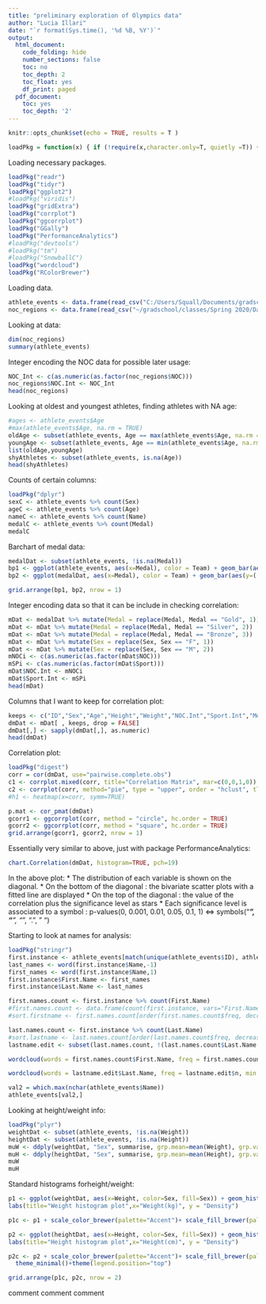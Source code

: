 ```yaml
---
title: "preliminary exploration of Olympics data"
author: "Lucia Illari"
date: "`r format(Sys.time(), '%d %B, %Y')`"
output:
  html_document:
    code_folding: hide
    number_sections: false
    toc: no
    toc_depth: 2
    toc_float: yes
    df_print: paged
  pdf_document:
    toc: yes
    toc_depth: '2'
---
```


```r
knitr::opts_chunk$set(echo = TRUE, results = T )
```

```r
loadPkg = function(x) { if (!require(x,character.only=T, quietly =T)) { install.packages(x,dep=T,repos="http://cran.us.r-project.org"); if(!require(x,character.only=T)) stop("Package not found") } }
```

Loading necessary packages.

```r
loadPkg("readr")
loadPkg("tidyr")
loadPkg("ggplot2")
#loadPkg("viridis")
loadPkg("gridExtra")
loadPkg("corrplot")
loadPkg("ggcorrplot")
loadPkg("GGally")
loadPkg("PerformanceAnalytics")
#loadPkg("devtools")
#loadPkg("tm")
#loadPkg("SnowballC")
loadPkg("wordcloud")
loadPkg("RColorBrewer")
```


Loading data.

```r
athlete_events <- data.frame(read_csv("C:/Users/Squall/Documents/gradschool/classes/Spring 2020/DatSci/Project/athlete_events.csv/athlete_events.csv"))
noc_regions <- data.frame(read_csv("~/gradschool/classes/Spring 2020/DatSci/Project/noc_regions.csv"))
```

Looking at data:

```r
dim(noc_regions)
summary(athlete_events)
```

Integer encoding the NOC data for possible later usage:

```r
NOC_Int <- c(as.numeric(as.factor(noc_regions$NOC)))
noc_regions$NOC.Int <- NOC_Int
head(noc_regions)
```

Looking at oldest and youngest athletes, finding athletes with NA age:

```r
#ages <- athlete_events$Age
#max(athlete_events$Age, na.rm = TRUE)
oldAge <- subset(athlete_events, Age == max(athlete_events$Age, na.rm = TRUE))
youngAge <- subset(athlete_events, Age == min(athlete_events$Age, na.rm = TRUE))
list(oldAge,youngAge)
shyAthletes <- subset(athlete_events, is.na(Age))
head(shyAthletes)
```

Counts of certain columns:

```r
loadPkg("dplyr")
sexC <- athlete_events %>% count(Sex)
ageC <- athlete_events %>% count(Age)
nameC <- athlete_events %>% count(Name)
medalC <- athlete_events %>% count(Medal)
medalC
```

Barchart of medal data:

```r
medalDat <- subset(athlete_events, !is.na(Medal))
bp1 <- ggplot(athlete_events, aes(x=Medal), color = Team) + geom_bar(aes(y=(..count..)/sum(..count..)))
bp2 <- ggplot(medalDat, aes(x=Medal), color = Team) + geom_bar(aes(y=(..count..)/sum(..count..)))

grid.arrange(bp1, bp2, nrow = 1)
```

Integer encoding data so that it can be include in checking correlation:

```r
mDat <- medalDat %>% mutate(Medal = replace(Medal, Medal == "Gold", 1))
mDat <- mDat %>% mutate(Medal = replace(Medal, Medal == "Silver", 2))
mDat <- mDat %>% mutate(Medal = replace(Medal, Medal == "Bronze", 3))
mDat <- mDat %>% mutate(Sex = replace(Sex, Sex == "F", 1))
mDat <- mDat %>% mutate(Sex = replace(Sex, Sex == "M", 2))
mNOCi <- c(as.numeric(as.factor(mDat$NOC)))
mSPi <- c(as.numeric(as.factor(mDat$Sport)))
mDat$NOC.Int <- mNOCi
mDat$Sport.Int <- mSPi
head(mDat)
```

Columns that I want to keep for correlation plot:

```r
keeps <- c("ID","Sex","Age","Height","Weight","NOC.Int","Sport.Int","Medal")
dmDat <- mDat[ , keeps, drop = FALSE]
dmDat[,] <- sapply(dmDat[,], as.numeric)
head(dmDat)
```

Correlation plot:

```r
loadPkg("digest")
corr = cor(dmDat, use="pairwise.complete.obs") 
c1 <- corrplot.mixed(corr, title="Correlation Matrix", mar=c(0,0,1,0))
c2 <- corrplot(corr, method="pie", type = "upper", order = "hclust", tl.col = "black", tl.srt = 45)
#h1 <- heatmap(x=corr, symm=TRUE)

p.mat <- cor_pmat(dmDat)
gcorr1 <- ggcorrplot(corr, method = "circle", hc.order = TRUE)
gcorr2 <- ggcorrplot(corr, method = "square", hc.order = TRUE)
grid.arrange(gcorr1, gcorr2, nrow = 1)
```

Essentially very similar to above, just with package PerformanceAnalytics:

```r
chart.Correlation(dmDat, histogram=TRUE, pch=19)
```

In the above plot:
* The distribution of each variable is shown on the diagonal.
* On the bottom of the diagonal : the bivariate scatter plots with a fitted line are displayed
* On the top of the diagonal : the value of the correlation plus the significance level as stars
* Each significance level is associated to a symbol : p-values(0, 0.001, 0.01, 0.05, 0.1, 1) <=> symbols(“***”, “**”, “*”, “.”, " “)

Starting to look at names for analysis:

```r
loadPkg("stringr")
first.instance <- athlete_events[match(unique(athlete_events$ID), athlete_events$ID),]
last_names <- word(first.instance$Name,-1)
first_names <- word(first.instance$Name,1)
first.instance$First.Name <- first_names
first.instance$Last.Name <- last_names
```


```r
first.names.count <- first.instance %>% count(First.Name)
#first.names.count <- data.frame(count(first.instance, vars="First.Name"))
#sort.firstname <- first.names.count[order(first.names.count$freq, decreasing = TRUE),]

last.names.count <- first.instance %>% count(Last.Name)
#sort.lastname <- last.names.count[order(last.names.count$freq, decreasing = TRUE),]
lastname.edit <- subset(last.names.count, !(last.names.count$Last.Name == "Jr.") & !(last.names.count$Last.Name == "Sr.") & !(last.names.count$Last.Name == "III"))
```


```r
wordcloud(words = first.names.count$First.Name, freq = first.names.count$n, min.freq = 190, max.words=100, random.order=FALSE, rot.per=0.35, colors=brewer.pal(8, "Paired"))
```

```r
wordcloud(words = lastname.edit$Last.Name, freq = lastname.edit$n, min.freq = 50, max.words=100, random.order=FALSE, rot.per=0.35, colors=brewer.pal(8, "Paired"))
```


```r
val2 = which.max(nchar(athlete_events$Name))
athlete_events[val2,]
```


Looking at height/weight info:

```r
loadPkg("plyr")
weightDat <- subset(athlete_events, !is.na(Weight))
heightDat <- subset(athlete_events, !is.na(Height))
muW <- ddply(weightDat, "Sex", summarise, grp.mean=mean(Weight), grp.variance=var(Weight), grp.standarddev=sd(Weight))
muH <- ddply(heightDat, "Sex", summarise, grp.mean=mean(Height), grp.variance=var(Height), grp.standarddev=sd(Height))
muW
muH
```

Standard histograms forheight/weight:

```r
p1 <- ggplot(weightDat, aes(x=Weight, color=Sex, fill=Sex)) + geom_histogram(alpha=0.5, binwidth = 5, aes(y=..density..), position="dodge") + geom_density(alpha=0.6) + geom_vline(data=muW, aes(xintercept=grp.mean, color=Sex), linetype="dashed") +
labs(title="Weight histogram plot",x="Weight(kg)", y = "Density")

p1c <- p1 + scale_color_brewer(palette="Accent")+ scale_fill_brewer(palette="Accent") + theme_minimal()+theme(legend.position="top")

p2 <- ggplot(heightDat, aes(x=Height, color=Sex, fill=Sex)) + geom_histogram(binwidth = 5, alpha=0.5, aes(y=..density..), position="dodge") + geom_density(alpha=0.6) + geom_vline(data=muH, aes(xintercept=grp.mean, color=Sex), linetype="dashed") +
labs(title="Height histogram plot",x="Height(cm)", y = "Density")

p2c <- p2 + scale_color_brewer(palette="Accent")+ scale_fill_brewer(palette="Accent") + 
  theme_minimal()+theme(legend.position="top")

grid.arrange(p1c, p2c, nrow = 2)
```








comment comment comment